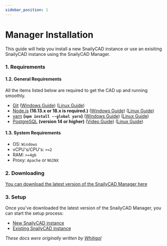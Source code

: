 ```yaml
---
sidebar_position: 1
---
```


# Manager Installation

This guide will help you install a new SnailyCAD instance or use an exisiting SnailyCAD instance using the SnailyCAD Manager.

### 1. Requirements

#### 1.2. General Requirements

All the items listed below are required to get the CAD up and running smoothly.

- [Git](https://git-scm.com/downloads) ([Windows Guide](https://youtu.be/EsNgheQPZs4)) ([Linux Guide](/docs/guides/how-to-install-git-linux))
- [Node.js](https://nodejs.org) **(16.13.x or 18.x is required.)** ([Windows Guide](https://youtu.be/rp308wNdXU8)) ([Linux Guide](/docs/guides/how-to-install-node-yarn-npm-linux))
- [yarn](https://npmjs.com/package/yarn) **(`npm install --global yarn`)** ([Windows Guide](https://youtu.be/rp308wNdXU8)) ([Linux Guide](/docs/guides/how-to-install-node-yarn-npm-linux#yarn))
- [PostgreSQL](https://www.postgresql.org/download/) **(version 14 or higher)** ([Video Guide](https://www.youtube.com/watch?v=ZKWZvafvqwM)) ([Linux Guide](/docs/guides/how-to-install-postgresql-linux))

#### 1.3. System Requirements

- OS: `Windows`
- vCPU's/CPU's: `>=2`
- RAM: `>=4gb`
- Proxy: `Apache` or `NGINX`

### 2. Downloading

[You can download the latest version of the SnailyCAD Manager here](https://snailycad.org/manager)

### 3. Setup

Once you've downloaded the latest version of the SnailyCAD Manager, you can start the setup process:

- [New SnailyCAD instance](/docs/installations/methods/manager/setup-wizard/new-instance)
- [Existing SnailyCAD instance](/docs/installations/methods/manager/setup-wizard/existing-instance)

*These docs were originally written by [Whitigol](https://whitigol.me)*